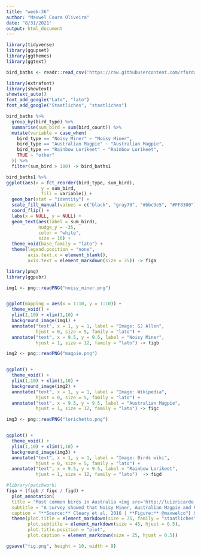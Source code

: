 ```yaml
---
title: "week-36"
author: "Maxwel Coura Oliveira"
date: "8/31/2021"
output: html_document
---
```


```r
library(tidyverse)
library(ggupset)
library(ggthemes)
library(ggtext)
```


```r
bird_baths <- readr::read_csv('https://raw.githubusercontent.com/rfordatascience/tidytuesday/master/data/2021/2021-08-31/bird_baths.csv')
```





```r
library(extrafont)
library(showtext)
showtext_auto()
font_add_google("Lato", "lato")
font_add_google("Staatliches", "staatliches")
```


```r
bird_baths %>%
  group_by(bird_type) %>% 
  summarise(sum_bird = sum(bird_count)) %>%
  mutate(variable = case_when(
    bird_type == "Noisy Miner" ~ "Noisy Miner",
    bird_type == "Australian Magpie" ~ "Australian Magpie",
    bird_type == "Rainbow Lorikeet" ~ "Rainbow Lorikeet",
    TRUE ~ "other"
  )) %>% 
  filter(sum_bird > 100) -> bird_baths1
```


```r
bird_baths1 %>% 
ggplot(aes(x = fct_reorder(bird_type, sum_bird), 
             y = sum_bird, 
             fill = variable)) +
  geom_bar(stat = "identity") +
  scale_fill_manual(values = c("black", "gray70", "#bbc9e5", "#FF8300")) +
  coord_flip() +
  labs(x = NULL, y = NULL) +
  geom_text(aes(label = sum_bird), 
            nudge_y = -35, 
            color = "white", 
            size = 16) + 
  theme_void(base_family = "lato") +
  theme(legend.position = "none",
        axis.text.x = element_blank(),
        axis.text = element_markdown(size = 35)) -> figa
```

```r
library(png)
library(ggpubr)

img1 <- png::readPNG("noisy_miner.png")


ggplot(mapping = aes(x = 1:10, y = 1:10)) +
  theme_void() +
  ylim(1,10) + xlim(1,10) +
  background_image(img1) +
  annotate("text", x = 1, y = 1, label = "Image: SJ Allen", 
           hjust = 0, size = 5, family = "lato") +
  annotate("text", x = 9.5, y = 9.5, label = "Noisy Miner", 
           hjust = 1, size = 12, family = "lato") -> figb
```


```r
img2 <- png::readPNG("magpie.png")


ggplot() +
  theme_void() +
  ylim(1,10) + xlim(1,10) +
  background_image(img2) +
  annotate("text", x = 1, y = 1, label = "Image: Wikipedia", 
           hjust = 0, size = 5, family = "lato") +
  annotate("text", x = 9.5, y = 9.5, label = "Australian Magpie", 
           hjust = 1, size = 12, family = "lato") -> figc
```


```r
img3 <- png::readPNG("lorichetto.png")


ggplot() +
  theme_void() +
  ylim(1,10) + xlim(1,10) +
  background_image(img3) +
  annotate("text", x = 1, y = 1, label = "Image: Birds wiki", 
           hjust = 0, size = 5, family = "lato") +
  annotate("text", x = 9.5, y = 9.5, label = "Rainbow Lorikeet", 
           hjust = 1, size = 12, family = "lato")  -> figd
```


```r
#library(patchwork)
figa + (figb / figc / figd) +
  plot_annotation(
  title = "Most common birds in Australia <img src='http://luizricardo.org/wordpress/wp-content/upload-files/2015/10/AustralianFlag-1024x845.jpg' width='25'/>",
  subtitle = "A survey showed that Noisy Miner, Australian Magpie and Rainbow Lorikeet are the top 3 birds",
  caption = "**Source:** Cleary et al, 2016 | **Figure:** @maxwelco") & 
  theme(plot.title = element_markdown(size = 75, family = "staatliches", hjust = 0.5),
        plot.subtitle = element_markdown(size = 45, hjust = 0.5),
        plot.title.position = "plot",
        plot.caption = element_markdown(size = 25, hjust = 0.5))

ggsave("fig.png", height = 10, width = 9)
```


